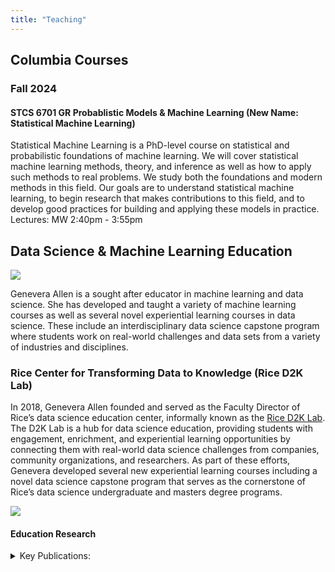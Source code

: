 ```yaml
---
title: "Teaching"
---
```




## Columbia Courses

### Fall 2024

#### STCS 6701 GR Probablistic Models & Machine Learning (New Name: Statistical Machine Learning)

Statistical Machine Learning is a PhD-level course on statistical and probabilistic
foundations of machine learning. We will cover statistical machine learning methods, theory,
and inference as well as how to apply such methods to real problems. We study both the
foundations and modern methods in this field. Our goals are to understand statistical machine
learning, to begin research that makes contributions to this field, and to develop good practices
for building and applying these models in practice.
<br>
Lectures: MW 2:40pm - 3:55pm

## Data Science & Machine Learning Education

::: {.grid}
::: {.g-col-6}

![](images/Genevera-Allen-D2K-Showcase-2019-2.jpg)
:::
::: {.g-col-6}

Genevera Allen is a sought after educator in machine learning and data science. She has developed and taught a variety of machine learning courses as well as several novel experiential learning courses in data science. These include an interdisciplinary data science capstone program where students work on real-world challenges and data sets from a variety of industries and disciplines. 
:::
:::

### Rice Center for Transforming Data to Knowledge (Rice D2K Lab)

::: {.grid}
::: {.g-col-8}

In 2018, Genevera Allen founded and served as the Faculty Director of Rice's data science education center, informally known as the [Rice D2K Lab](https://d2k.rice.edu/).  The D2K Lab is a hub for data science education, providing students with engagement, enrichment, and experiential learning opportunities by connecting them with real-world data science challenges from companies, community organizations, and researchers. As part of these efforts, Genevera developed several new experiential learning courses including a novel data science capstone program that serves as the cornerstone of Rice's data science undergraduate and masters degree programs.  


:::
::: {.g-col-4}

![](images/D2K-logo-white-on-blue.png)

:::
:::


#### Education Research

<details>
<summary>Key Publications:</summary>
- Here
</details>

